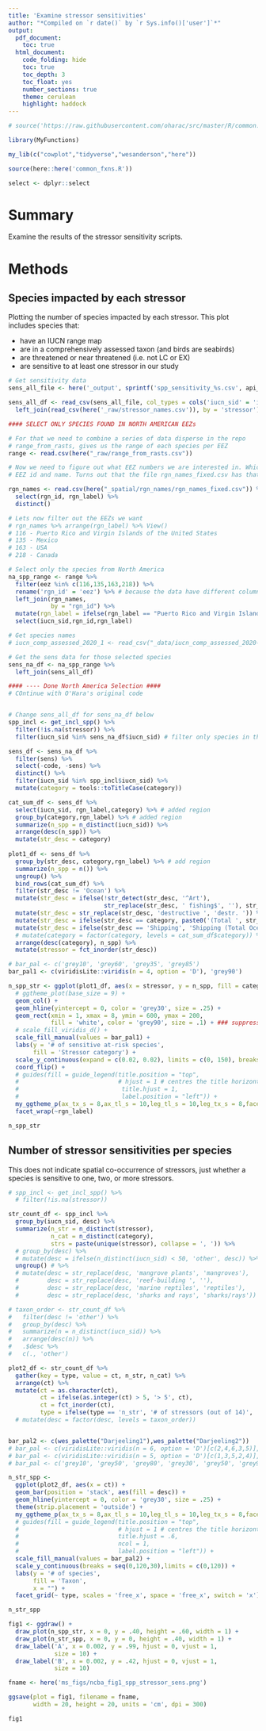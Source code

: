 ```yaml
---
title: 'Examine stressor sensitivities'
author: "*Compiled on `r date()` by `r Sys.info()['user']`*"
output: 
  pdf_document:
    toc: true
  html_document:
    code_folding: hide
    toc: true
    toc_depth: 3
    toc_float: yes
    number_sections: true
    theme: cerulean
    highlight: haddock
---
```


``` r
# source('https://raw.githubusercontent.com/oharac/src/master/R/common.R')

library(MyFunctions)

my_lib(c("cowplot","tidyverse","wesanderson","here"))

source(here::here('common_fxns.R'))

select <- dplyr::select

```


# Summary

Examine the results of the stressor sensitivity scripts.

# Methods

## Species impacted by each stressor

Plotting the number of species impacted by each stressor.  This plot includes species that:

* have an IUCN range map
* are in a comprehensively assessed taxon (and birds are seabirds)
* are threatened or near threatened (i.e. not LC or EX)
* are sensitive to at least one stressor in our study

```r

# Get sensitivity data
sens_all_file <- here('_output', sprintf('spp_sensitivity_%s.csv', api_version))

sens_all_df <- read_csv(sens_all_file, col_types = cols('iucn_sid' = 'i')) %>%
  left_join(read_csv(here('_raw/stressor_names.csv')), by = 'stressor')

#### SELECT ONLY SPECIES FOUND IN NORTH AMERICAN EEZs

# For that we need to combine a series of data disperse in the repo
# range_from_rasts, gives us the range of each species per EEZ
range <- read.csv(here("_raw/range_from_rasts.csv"))

# Now we need to figure out what EEZ numbers we are interested in. Which means we need to find the data that gives us 
# EEZ id and name. Turns out that the file rgn_names_fixed.csv has that information, note that the column rgn_id in such data = eez in the range data

rgn_names <- read.csv(here("_spatial/rgn_names/rgn_names_fixed.csv")) %>% 
  select(rgn_id, rgn_label) %>%
  distinct() 

# Lets now filter out the EEZs we want
# rgn_names %>% arrange(rgn_label) %>% View()
# 116 - Puerto Rico and Virgin Islands of the United States
# 135 - Mexico
# 163 - USA
# 218 - Canada

# Select only the species from North America
na_spp_range <- range %>% 
  filter(eez %in% c(116,135,163,218)) %>% 
  rename('rgn_id' = 'eez') %>% # because the data have different column names
  left_join(rgn_names,
            by = "rgn_id") %>% 
  mutate(rgn_label = ifelse(rgn_label == "Puerto Rico and Virgin Islands of the United States","Puerto Rico (USA)",rgn_label)) %>% 
  select(iucn_sid,rgn_id,rgn_label)

# Get species names
# iucn_comp_assessed_2020_1 <- read_csv("_data/iucn_comp_assessed_2020-1.csv")

# Get the sens data for those selected species
sens_na_df <- na_spp_range %>% 
  left_join(sens_all_df) 

#### ---- Done North America Selection ####
# COntinue with O'Hara's original code


# Change sens_all_df for sens_na_df below
spp_incl <- get_incl_spp() %>%
  filter(!is.na(stressor)) %>% 
  filter(iucn_sid %in% sens_na_df$iucn_sid) # filter only species in the region

sens_df <- sens_na_df %>%
  filter(sens) %>%
  select(-code, -sens) %>%
  distinct() %>%
  filter(iucn_sid %in% spp_incl$iucn_sid) %>%
  mutate(category = tools::toTitleCase(category))

cat_sum_df <- sens_df %>%
  select(iucn_sid, rgn_label,category) %>% # added region
  group_by(category,rgn_label) %>% # added region
  summarize(n_spp = n_distinct(iucn_sid)) %>%
  arrange(desc(n_spp)) %>%
  mutate(str_desc = category)
  
plot1_df <- sens_df %>%
  group_by(str_desc, category,rgn_label) %>% # add region
  summarize(n_spp = n()) %>%
  ungroup() %>%
  bind_rows(cat_sum_df) %>%
  filter(str_desc != 'Ocean') %>%
  mutate(str_desc = ifelse(!str_detect(str_desc, '^Art'), 
                           str_replace(str_desc, ' fishing$', ''), str_desc)) %>%
  mutate(str_desc = str_replace(str_desc, 'destructive ', 'destr. ')) %>%
  mutate(str_desc = ifelse(str_desc == category, paste0('(Total ', str_desc, ')'), str_desc)) %>%
  mutate(str_desc = ifelse(str_desc == 'Shipping', 'Shipping (Total Ocean-Based)', str_desc)) %>%
  # mutate(category = factor(category, levels = cat_sum_df$category)) %>%
  arrange(desc(category), n_spp) %>%
  mutate(stressor = fct_inorder(str_desc))

# bar_pal <- c('grey10', 'grey60', 'grey35', 'grey85')
bar_pal1 <- c(viridisLite::viridis(n = 4, option = 'D'), 'grey90')

n_spp_str <- ggplot(plot1_df, aes(x = stressor, y = n_spp, fill = category)) +
  # ggtheme_plot(base_size = 9) +
  geom_col() +
  geom_hline(yintercept = 0, color = 'grey30', size = .25) +
  geom_rect(xmin = 1, xmax = 8, ymin = 600, ymax = 200, 
            fill = 'white', color = 'grey90', size = .1) + ### suppress gridlines behind legend
  # scale_fill_viridis_d() +
  scale_fill_manual(values = bar_pal1) +
  labs(y = '# of sensitive at-risk species',
       fill = 'Stressor category') +
  scale_y_continuous(expand = c(0.02, 0.02), limits = c(0, 150), breaks = seq(0, 150, 25)) +
  coord_flip() +
  # guides(fill = guide_legend(title.position = "top", 
  #                            # hjust = 1 # centres the title horizontally
  #                             title.hjust = 1,
  #                             label.position = "left")) +
  my_ggtheme_p(ax_tx_s = 8,ax_tl_s = 10,leg_tl_s = 10,leg_tx_s = 8,facet_tx_s = 10,hjust = 0.5, leg_pos = "right")+
  facet_wrap(~rgn_label)

n_spp_str
```

## Number of stressor sensitivities per species

This does not indicate spatial co-occurrence of stressors, just whether a species is sensitive to one, two, or more stressors.

```r

# spp_incl <- get_incl_spp() %>%
  # filter(!is.na(stressor))

str_count_df <- spp_incl %>%
  group_by(iucn_sid, desc) %>%
  summarize(n_str = n_distinct(stressor),
            n_cat = n_distinct(category),
            strs = paste(unique(stressor), collapse = ', ')) %>%
  # group_by(desc) %>% 
  # mutate(desc = ifelse(n_distinct(iucn_sid) < 50, 'other', desc)) %>%
  ungroup() # %>%
  # mutate(desc = str_replace(desc, 'mangrove plants', 'mangroves'),
  #        desc = str_replace(desc, 'reef-building ', ''),
  #        desc = str_replace(desc, 'marine reptiles', 'reptiles'),
  #        desc = str_replace(desc, 'sharks and rays', 'sharks/rays'))

# taxon_order <- str_count_df %>%
#   filter(desc != 'other') %>%
#   group_by(desc) %>%
#   summarize(n = n_distinct(iucn_sid)) %>%
#   arrange(desc(n)) %>%
#   .$desc %>%
#   c(., 'other')

plot2_df <- str_count_df %>%
  gather(key = type, value = ct, n_str, n_cat) %>%
  arrange(ct) %>%
  mutate(ct = as.character(ct),
         ct = ifelse(as.integer(ct) > 5, '> 5', ct),
         ct = fct_inorder(ct),
         type = ifelse(type == 'n_str', '# of stressors (out of 14)', '# of categories (out of 4)')) #%>%
  # mutate(desc = factor(desc, levels = taxon_order))


bar_pal2 <- c(wes_palette("Darjeeling1"),wes_palette("Darjeeling2"))
# bar_pal <- c(viridisLite::viridis(n = 6, option = 'D')[c(2,4,6,3,5)], 'grey90')
# bar_pal <- c(viridisLite::viridis(n = 5, option = 'D')[c(1,3,5,2,4)], 'grey90')
# bar_pal <- c('grey10', 'grey50', 'grey80', 'grey30', 'grey50', 'grey90')

n_str_spp <-
  ggplot(plot2_df, aes(x = ct)) +
  geom_bar(position = 'stack', aes(fill = desc)) +
  geom_hline(yintercept = 0, color = 'grey30', size = .25) +
  theme(strip.placement = 'outside') +
  my_ggtheme_p(ax_tx_s = 8,ax_tl_s = 10,leg_tl_s = 10,leg_tx_s = 8,facet_tx_s = 10,hjust = 0.5, leg_pos = "right")+
  # guides(fill = guide_legend(title.position = "top", 
  #                            # hjust = 1 # centres the title horizontally
  #                            title.hjust = .6,
  #                            ncol = 1,
  #                            label.position = "left")) +
  scale_fill_manual(values = bar_pal2) +
  scale_y_continuous(breaks = seq(0,120,30),limits = c(0,120)) +
  labs(y = '# of species',
       fill = 'Taxon',
       x = "") +
  facet_grid(~ type, scales = 'free_x', space = 'free_x', switch = 'x')

n_str_spp
```


``` r

fig1 <- ggdraw() +
  draw_plot(n_spp_str, x = 0, y = .40, height = .60, width = 1) +
  draw_plot(n_str_spp, x = 0, y = 0, height = .40, width = 1) +
  draw_label('A', x = 0.002, y = .99, hjust = 0, vjust = 1, 
             size = 10) +
  draw_label('B', x = 0.002, y = .42, hjust = 0, vjust = 1, 
             size = 10)

fname <- here('ms_figs/ncba_fig1_spp_stressor_sens.png')

ggsave(plot = fig1, filename = fname, 
       width = 20, height = 20, units = 'cm', dpi = 300)

fig1
```

